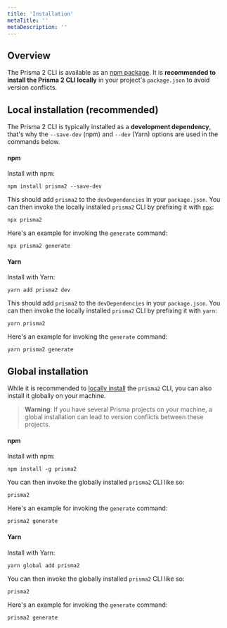 ```yaml
---
title: 'Installation'
metaTitle: ''
metaDescription: ''
---
```


## Overview

The Prisma 2 CLI is available as an [npm package](). It is **recommended to install the Prisma 2 CLI locally** in your project's `package.json` to avoid version conflicts.

## Local installation (recommended)

The Prisma 2 CLI is typically installed as a **development dependency**, that's why the `--save-dev` (npm) and `--dev` (Yarn) options are used in the commands below.

#### npm

Install with npm:

```
npm install prisma2 --save-dev
```

This should add `prisma2` to the `devDependencies` in your `package.json`. You can then invoke the locally installed `prisma2` CLI by prefixing it with [`npx`](https://github.com/npm/npx#readme):

```
npx prisma2
```

Here's an example for invoking the `generate` command:

```
npx prisma2 generate
```

#### Yarn

Install with Yarn:

```
yarn add prisma2 dev
```

This should add `prisma2` to the `devDependencies` in your `package.json`. You can then invoke the locally installed `prisma2` CLI by prefixing it with `yarn`:

```
yarn prisma2
```

Here's an example for invoking the `generate` command:

```
yarn prisma2 generate
```

## Global installation

While it is recommended to [locally install](#local-installation-recommended) the `prisma2` CLI, you can also install it globally on your machine.

> **Warning**: If you have several Prisma projects on your machine, a global installation can lead to version conflicts between these projects.

#### npm

Install with npm:

```
npm install -g prisma2
```

You can then invoke the globally installed `prisma2` CLI like so:

```
prisma2
```

Here's an example for invoking the `generate` command:

```
prisma2 generate
```

#### Yarn

Install with Yarn:

```
yarn global add prisma2
```

You can then invoke the globally installed `prisma2` CLI like so:

```
prisma2
```

Here's an example for invoking the `generate` command:

```
prisma2 generate
```

